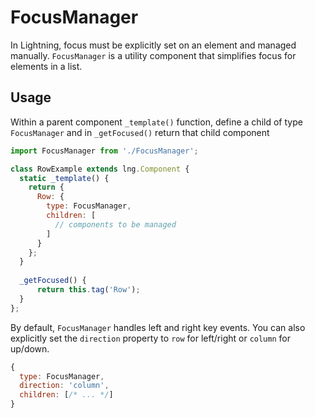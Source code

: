 # FocusManager

In Lightning, focus must be explicitly set on an element and managed manually. `FocusManager` is a utility component that simplifies focus for elements in a list.

## Usage

Within a parent component `_template()` function, define a child of type `FocusManager` and in `_getFocused()` return that child component 

```js
import FocusManager from './FocusManager';

class RowExample extends lng.Component {
  static _template() {
    return {
      Row: {
        type: FocusManager,
        children: [
          // components to be managed
        ]
      }
    };
  }
  
  _getFocused() {
      return this.tag('Row');
  }
};
```

By default, `FocusManager` handles left and right key events. You can also explicitly set the `direction` property to `row` for left/right or `column` for up/down.

```js
{
  type: FocusManager,
  direction: 'column',
  children: [/* ... */]
}
```